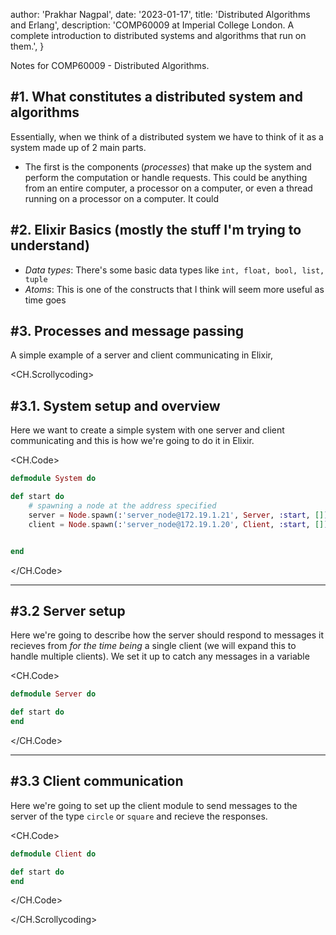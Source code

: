 
  author: 'Prakhar Nagpal',
  date: '2023-01-17',
  title: 'Distributed Algorithms and Erlang',
  description:
    'COMP60009 at Imperial College London. A complete introduction to distributed systems and algorithms that run on them.',
}


Notes for COMP60009 - Distributed Algorithms.

## #1. What constitutes a distributed system and algorithms

Essentially, when we think of a distributed system we have to think of it as a system made up of 2 main parts.

- The first is the components (_processes_) that make up the system and perform the computation or handle requests. This could be anything from an entire computer, a processor on a computer, or even a thread running on a processor on a computer. It could

## #2. Elixir Basics (mostly the stuff I'm trying to understand)

- _Data types_: There's some basic data types like `int, float, bool, list, tuple`
- _Atoms_: This is one of the constructs that I think will seem more useful as time goes

## #3. Processes and message passing

A simple example of a server and client communicating in Elixir,

<CH.Scrollycoding>
## #3.1. System setup and overview

Here we want to create a simple system with one server and client communicating and this is how we're going to do it in Elixir.

<CH.Code>

```elixir cluster.exs
defmodule System do

def start do
    # spawning a node at the address specified
    server = Node.spawn(:'server_node@172.19.1.21', Server, :start, [])
    client = Node.spawn(:'server_node@172.19.1.20', Client, :start, [])


end
```

</CH.Code>

---

## #3.2 Server setup

Here we're going to describe how the server should respond to messages it recieves from _for the time being_ a single client (we will expand this to handle multiple clients). We set it up to catch any messages in a variable

<CH.Code>

```elixir server.exs
defmodule Server do

def start do
end
```

</CH.Code>

---

## #3.3 Client communication

Here we're going to set up the client module to send messages to the server of the type `circle` or `square` and recieve the responses.

<CH.Code>

```elixir client.exs
defmodule Client do

def start do
end
```

</CH.Code>

</CH.Scrollycoding>
